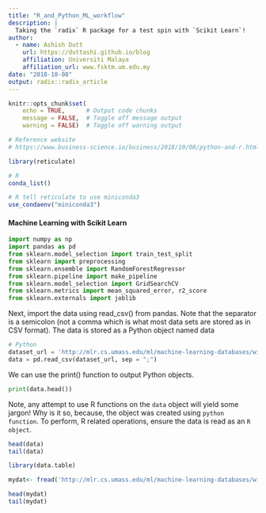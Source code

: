 ```yaml
---
title: "R_and_Python_ML_workflow"
description: |
  Taking the `radix` R package for a test spin with `Scikit Learn`!
author:
  - name: Ashish Dutt 
    url: https://duttashi.github.io/blog
    affiliation: Universiti Malaya
    affiliation_url: www.fsktm.um.edu.my
date: "2018-10-08"
output: radix::radix_article
---
```


```r
knitr::opts_chunk$set(
    echo = TRUE,      # Output code chunks
    message = FALSE,  # Toggle off message output 
    warning = FALSE)  # Toggle off warning output
```

```r
# Reference website
# https://www.business-science.io/business/2018/10/08/python-and-r.html#part1
```

```r
library(reticulate)
```

```r
# R
conda_list()
```

```r
# R tell reticulate to use miniconda3
use_condaenv("miniconda3")
```
#### Machine Learning with Scikit Learn

```python
import numpy as np
import pandas as pd
from sklearn.model_selection import train_test_split
from sklearn import preprocessing
from sklearn.ensemble import RandomForestRegressor
from sklearn.pipeline import make_pipeline
from sklearn.model_selection import GridSearchCV
from sklearn.metrics import mean_squared_error, r2_score
from sklearn.externals import joblib
```
Next, import the data using read_csv() from pandas. Note that the separator is a semicolon (not a comma which is what most data sets are stored as in CSV format). The data is stored as a Python object named data
```python
# Python
dataset_url = 'http://mlr.cs.umass.edu/ml/machine-learning-databases/wine-quality/winequality-red.csv'
data = pd.read_csv(dataset_url, sep = ";")
```

We can use the print() function to output Python objects.
```python
print(data.head())
```

Note, any attempt to use R functions on the `data` object will yield some jargon! Why is it so, because, the object was created using `python function`. To perform, R related operations, ensure the data is read as an `R object`.

```r
head(data)
tail(data)
```
```r
library(data.table)
```

```r
mydat<- fread('http://mlr.cs.umass.edu/ml/machine-learning-databases/wine-quality/winequality-red.csv')
```

```r
head(mydat)
tail(mydat)
```


